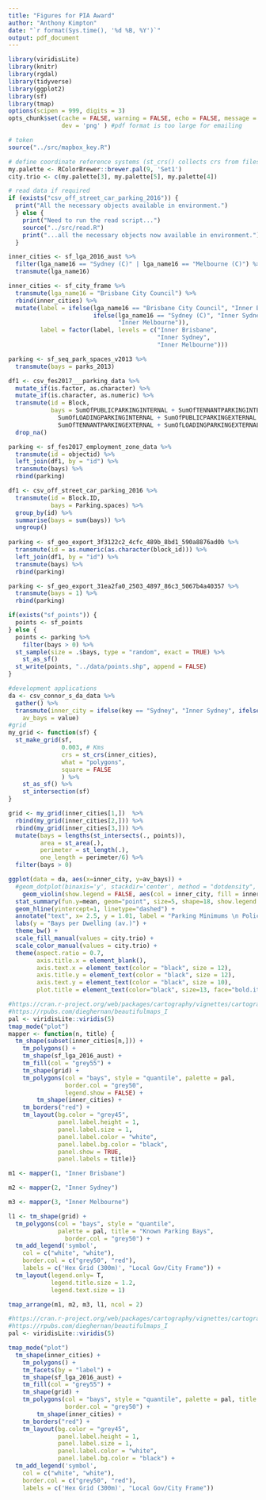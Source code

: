 ```yaml
---
title: "Figures for PIA Award"
author: "Anthony Kimpton"
date: "`r format(Sys.time(), '%d %B, %Y')`"
output: pdf_document
---
```


```r
library(viridisLite)
library(knitr)
library(rgdal)
library(tidyverse)
library(ggplot2)
library(sf)
library(tmap)
options(scipen = 999, digits = 3)
opts_chunk$set(cache = FALSE, warning = FALSE, echo = FALSE, message = FALSE, dpi = 1200,
               dev = 'png' ) #pdf format is too large for emailing

# token
source("../src/mapbox_key.R")

# define coordinate reference systems (st_crs() collects crs from files)
my.palette <- RColorBrewer::brewer.pal(9, 'Set1')
city.trio <- c(my.palette[3], my.palette[5], my.palette[4]) 

# read data if required
if (exists("csv_off_street_car_parking_2016")) {
  print("All the necessary objects available in environment.")
  } else {
    print("Need to run the read script...")
    source("../src/read.R")
    print("...all the necessary objects now available in environment.")
  }

inner_cities <- sf_lga_2016_aust %>%
  filter(lga_name16 == "Sydney (C)" | lga_name16 == "Melbourne (C)") %>% 
  transmute(lga_name16)

inner_cities <- sf_city_frame %>% 
  transmute(lga_name16 = "Brisbane City Council") %>% 
  rbind(inner_cities) %>% 
  mutate(label = ifelse(lga_name16 == "Brisbane City Council", "Inner Brisbane",
                        ifelse(lga_name16 == "Sydney (C)", "Inner Sydney",
                               "Inner Melbourne")),
         label = factor(label, levels = c("Inner Brisbane",
                                          "Inner Sydney",
                                          "Inner Melbourne")))

parking <- sf_seq_park_spaces_v2013 %>% 
  transmute(bays = parks_2013)

df1 <- csv_fes2017___parking_data %>%
  mutate_if(is.factor, as.character) %>% 
  mutate_if(is.character, as.numeric) %>% 
  transmute(id = Block,
            bays = SumOfPUBLICPARKINGINTERNAL + SumOfTENNANTPARKINGINTERNAL +
              SumOfLOADINGPARKINGINTERNAL + SumOfPUBLICPARKINGEXTERNAL +
              SumOfTENNANTPARKINGEXTERNAL + SumOfLOADINGPARKINGEXTERNAL) %>% 
  drop_na()

parking <- sf_fes2017_employment_zone_data %>%
  transmute(id = objectid) %>% 
  left_join(df1, by = "id") %>%
  transmute(bays) %>% 
  rbind(parking)

df1 <- csv_off_street_car_parking_2016 %>%
  transmute(id = Block.ID,
            bays = Parking.spaces) %>%
  group_by(id) %>%
  summarise(bays = sum(bays)) %>% 
  ungroup()
  
parking <- sf_geo_export_3f3122c2_4cfc_489b_8bd1_590a8876ad0b %>% 
  transmute(id = as.numeric(as.character(block_id))) %>% 
  left_join(df1, by = "id") %>%
  transmute(bays) %>% 
  rbind(parking)

parking <- sf_geo_export_31ea2fa0_2503_4897_86c3_5067b4a40357 %>% 
  transmute(bays = 1) %>% 
  rbind(parking)

if(exists("sf_points")) {
  points <- sf_points
} else {
  points <- parking %>%
    filter(bays > 0) %>% 
  st_sample(size = .$bays, type = "random", exact = TRUE) %>% 
    st_as_sf()
  st_write(points, "../data/points.shp", append = FALSE)
}

#development applications
da <- csv_connor_s_da_data %>% 
  gather() %>% 
  transmute(inner_city = ifelse(key == "Sydney", "Inner Sydney", ifelse(key == "Melbourne", "Inner Melbourne", "Inner Brisbane")),
    av_bays = value)
#grid
my_grid <- function(sf) {
  st_make_grid(sf,
               0.003, # Kms
               crs = st_crs(inner_cities),
               what = "polygons",
               square = FALSE
               ) %>%
    st_as_sf() %>% 
    st_intersection(sf)
}

grid <- my_grid(inner_cities[1,])  %>% 
  rbind(my_grid(inner_cities[2,])) %>% 
  rbind(my_grid(inner_cities[3,])) %>% 
  mutate(bays = lengths(st_intersects(., points)),
         area = st_area(.),
         perimeter = st_length(.),
         one_length = perimeter/6) %>% 
  filter(bays > 0)
```


```r
ggplot(data = da, aes(x=inner_city, y=av_bays)) +
  #geom_dotplot(binaxis='y', stackdir='center', method = "dotdensity", dotsize=0.5, show.legend = FALSE, fill = "white", alpha = 1, colour = "black") +
    geom_violin(show.legend = FALSE, aes(col = inner_city, fill = inner_city), alpha = 0.5) +
  stat_summary(fun.y=mean, geom="point", size=5, shape=18, show.legend = FALSE, aes(col = inner_city, fill = inner_city)) +
  geom_hline(yintercept=1, linetype="dashed") +
  annotate("text", x= 2.5, y = 1.01, label = "Parking Minimums \n Policy Threshold", size = 3.5) +
  labs(y = "Bays per Dwelling (av.)") +
  theme_bw() +
  scale_fill_manual(values = city.trio) +
  scale_color_manual(values = city.trio) +
  theme(aspect.ratio = 0.7,
        axis.title.x = element_blank(),
        axis.text.x = element_text(color = "black", size = 12),
        axis.title.y = element_text(color = "black", size = 12),
        axis.text.y = element_text(color = "black", size = 10),
        plot.title = element_text(color="black", size=13, face="bold.italic"))
```

\pagebreak

```r
#https://cran.r-project.org/web/packages/cartography/vignettes/cartography.html
#https://rpubs.com/dieghernan/beautifulmaps_I
pal <- viridisLite::viridis(5)
tmap_mode("plot")
mapper <- function(n, title) {
  tm_shape(subset(inner_cities[n,])) +
    tm_polygons() +
    tm_shape(sf_lga_2016_aust) +
    tm_fill(col = "grey55") +
    tm_shape(grid) +
    tm_polygons(col = "bays", style = "quantile", palette = pal,
                border.col = "grey50",
                legend.show = FALSE) +
        tm_shape(inner_cities) +
    tm_borders("red") + 
    tm_layout(bg.color = "grey45",
              panel.label.height = 1,
              panel.label.size = 1,
              panel.label.color = "white",
              panel.label.bg.color = "black",
              panel.show = TRUE,
              panel.labels = title)}

m1 <- mapper(1, "Inner Brisbane")

m2 <- mapper(2, "Inner Sydney")

m3 <- mapper(3, "Inner Melbourne")

l1 <- tm_shape(grid) +
  tm_polygons(col = "bays", style = "quantile",
              palette = pal, title = "Known Parking Bays",
                border.col = "grey50") +
  tm_add_legend('symbol', 
	col = c("white", "white"),
	border.col = c("grey50", "red"),
	labels = c('Hex Grid (300m)', "Local Gov/City Frame")) +
  tm_layout(legend.only= T,
            legend.title.size = 1.2,
            legend.text.size = 1)

tmap_arrange(m1, m2, m3, l1, ncol = 2) 
```

\pagebreak

```r
#https://cran.r-project.org/web/packages/cartography/vignettes/cartography.html
#https://rpubs.com/dieghernan/beautifulmaps_I
pal <- viridisLite::viridis(5)

tmap_mode("plot")
  tm_shape(inner_cities) +
    tm_polygons() +
    tm_facets(by = "label") +
    tm_shape(sf_lga_2016_aust) +
    tm_fill(col = "grey55") +
    tm_shape(grid) +
    tm_polygons(col = "bays", style = "quantile", palette = pal, title = "Known Parking Bays",
                border.col = "grey50") +
        tm_shape(inner_cities) +
    tm_borders("red") + 
    tm_layout(bg.color = "grey45",
              panel.label.height = 1,
              panel.label.size = 1,
              panel.label.color = "white",
              panel.label.bg.color = "black") +
  tm_add_legend('symbol', 
	col = c("white", "white"),
	border.col = c("grey50", "red"),
	labels = c('Hex Grid (300m)', "Local Gov/City Frame")) 
```
